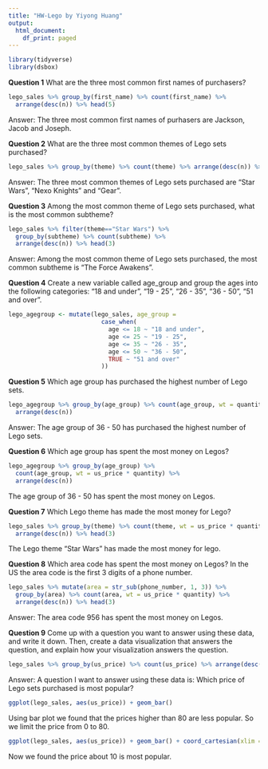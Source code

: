 ```yaml
---
title: "HW-Lego by Yiyong Huang"
output:
  html_document:
    df_print: paged
---
```


```r
library(tidyverse)
library(dsbox)
```

**Question 1** What are the three most common first names of purchasers?

```r
lego_sales %>% group_by(first_name) %>% count(first_name) %>% 
  arrange(desc(n)) %>% head(5)
```

Answer: The three most common first names of purhasers are Jackson, Jacob and Joseph.

**Question 2** What are the three most common themes of Lego sets purchased?

```r
lego_sales %>% group_by(theme) %>% count(theme) %>% arrange(desc(n)) %>% head(5)
```

Answer: The three most common themes of Lego sets purchased are "Star Wars", "Nexo Knights" and "Gear".

**Question 3** Among the most common theme of Lego sets purchased, what is the most common subtheme?

```r
lego_sales %>% filter(theme=="Star Wars") %>% 
  group_by(subtheme) %>% count(subtheme) %>%
  arrange(desc(n)) %>% head(3)
```

Answer: Among the most common theme of Lego sets purchased, the most common subtheme is "The Force Awakens".

**Question 4** Create a new variable called age_group and group the ages into the following categories: “18 and under”, “19 - 25”, “26 - 35”, “36 - 50”, “51 and over”.

```r
lego_agegroup <- mutate(lego_sales, age_group = 
                          case_when(
                            age <= 18 ~ "18 and under",
                            age <= 25 ~ "19 - 25",
                            age <= 35 ~ "26 - 35",
                            age <= 50 ~ "36 - 50",
                            TRUE ~ "51 and over"
                          ))
```

**Question 5** Which age group has purchased the highest number of Lego sets.

```r
lego_agegroup %>% group_by(age_group) %>% count(age_group, wt = quantity) %>% 
  arrange(desc(n))
```

Answer: The age group of 36 - 50 has purchased the highest number of Lego sets.

**Question 6** Which age group has spent the most money on Legos?

```r
lego_agegroup %>% group_by(age_group) %>% 
  count(age_group, wt = us_price * quantity) %>%
  arrange(desc(n))
```

The age group of 36 - 50 has spent the most money on Legos.

**Question 7** Which Lego theme has made the most money for Lego?

```r
lego_sales %>% group_by(theme) %>% count(theme, wt = us_price * quantity) %>%
  arrange(desc(n)) %>% head(3)
```

The Lego theme "Star Wars" has made the most money for lego.

**Question 8** Which area code has spent the most money on Legos? In the US the area code is the first 3 digits of a phone number.

```r
lego_sales %>% mutate(area = str_sub(phone_number, 1, 3)) %>% 
  group_by(area) %>% count(area, wt = us_price * quantity) %>%
  arrange(desc(n)) %>% head(3)
```

Answer: The area code 956 has spent the most money on Legos.

**Question 9** Come up with a question you want to answer using these data, and write it down. Then, create a data visualization that answers the question, and explain how your visualization answers the question.

```r
lego_sales %>% group_by(us_price) %>% count(us_price) %>% arrange(desc(n))
```

Answer: A question I want to answer using these data is: Which price of Lego sets purchased is most popular?

```r
ggplot(lego_sales, aes(us_price)) + geom_bar()
```

Using bar plot we found that the prices higher than 80 are less popular. So we limit the price from 0 to 80.

```r
ggplot(lego_sales, aes(us_price)) + geom_bar() + coord_cartesian(xlim = c(0, 80))
```

Now we found the price about 10 is most popular.